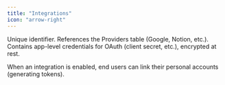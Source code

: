 ```yaml
---
title: "Integrations"
icon: "arrow-right"
---
```

<ParamField path="integration_id" type="uuid">
  Unique identifier.
</ParamField>

<ParamField path="provider_id" type="uuid">
  References the Providers table (Google, Notion, etc.).
</ParamField>

<ParamField path="encrypted_credentials" type="bytea">
  Contains app-level credentials for OAuth (client secret, etc.), encrypted at rest.
</ParamField>

<p>When an integration is enabled, end users can link their personal accounts (generating tokens).</p>
